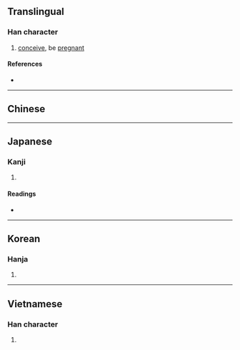{{character info}}
==Translingual==

===Han character===
{{Han char|rn=38|rad=女|as=06|sn=9|four=|canj=VOHG|ids=⿰女任}}

# [[conceive]], be [[pregnant]]

====References====
* {{Han ref|kx=0259.170|dkj=06200|dj=0525.160|hdz=21045.080|uh=59D9|ud=23001}}

----

==Chinese==
{{zh-see|妊|v}}

----

==Japanese==
{{ja-kanji forms|妊|姙}}

===Kanji===
{{ja-kanji|grade=|rs=女06|shin=妊}}

# {{rfdef|ja|sort=女06}}

====Readings====
* {{ja-readings|on=[[にん]] (nin), [[じん]] (jin)|kun=[[はらむ]] (haramu)}}

----

==Korean==

===Hanja===
{{ko-hanja|hangeul=임|rv=im|mr=im}}

# {{rfdef|ko|sort=女06}}

----

==Vietnamese==

===Han character===
{{vi-hantu|[[nhâm]]|rs=女06}}

# {{rfdef|vi|sort=女06}}